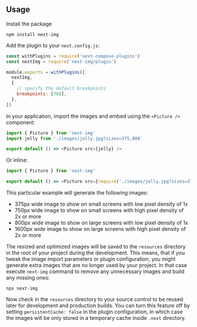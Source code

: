 ## Usage

Install the package

```
npm install next-img
```

Add the plugin to your `next.config.js`:

```js
const withPlugins = require('next-compose-plugins')
const nextImg = require('next-img/plugin')

module.exports = withPlugins([
  nextImg,
  {
    // specify the default breakpoints
    breakpoints: [768],
  },
])
```

In your application, import the images and embed using the `<Picture />` component:

```js
import { Picture } from 'next-img'
import jelly from './images/jelly.jpg?sizes=375,800'

export default () => <Picture src={jelly} />
```

Or inline:

```js
import { Picture } from 'next-img'

export default () => <Picture src={require('./images/jelly.jpg?sizes=375,800')} />
```

This particular example will generate the following images:

- 375px wide image to show on small screens with low pixel density of 1x
- 750px wide image to show on small screens with high pixel density of 2x or more
- 800px wide image to show on large screens with low pixel density of 1x
- 1600px wide image to show on large screens with high pixel density of 2x or more

The resized and optimized images will be saved to the `resources` directory in the root of your project during the development. This means, that if you tweak the image import parameters or plugin configuration, you might generate extra images that are no longer used by your project. In that case execute `next-img` command to remove any unnecessary images and build any missing ones:

```
npx next-img
```

Now check in the `resources` directory to your source control to be reused later for development and production builds. You can turn this feature off by setting `persistentCache: false` in the plugin configuration, in which case the images will be only stored in a temporary cache inside `.next` directory.
